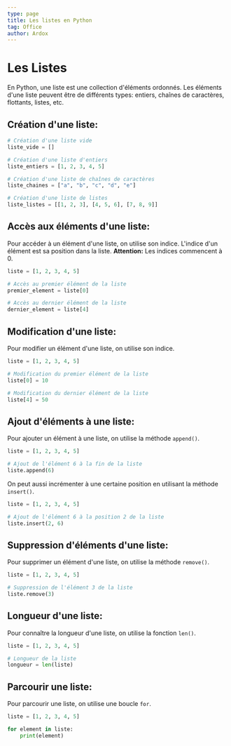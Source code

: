 ```yaml
---
type: page
title: Les listes en Python
tag: Office
author: Ardox
---
```


# Les Listes

En Python, une liste est une collection d'éléments ordonnés. 
Les éléments d'une liste peuvent être de différents types: entiers, chaînes de caractères, flottants, listes, etc.

## Création d'une liste:

```python
# Création d'une liste vide
liste_vide = []

# Création d'une liste d'entiers
liste_entiers = [1, 2, 3, 4, 5]

# Création d'une liste de chaînes de caractères
liste_chaines = ["a", "b", "c", "d", "e"]

# Création d'une liste de listes
liste_listes = [[1, 2, 3], [4, 5, 6], [7, 8, 9]]
```

## Accès aux éléments d'une liste:

Pour accéder à un élément d'une liste, on utilise son indice.
L'indice d'un élément est sa position dans la liste.
**Attention:** Les indices commencent à 0.

```python
liste = [1, 2, 3, 4, 5]

# Accès au premier élément de la liste
premier_element = liste[0]

# Accès au dernier élément de la liste
dernier_element = liste[4]
```

## Modification d'une liste:

Pour modifier un élément d'une liste, on utilise son indice.

```python
liste = [1, 2, 3, 4, 5]

# Modification du premier élément de la liste
liste[0] = 10

# Modification du dernier élément de la liste
liste[4] = 50
```

## Ajout d'éléments à une liste:

Pour ajouter un élément à une liste, on utilise la méthode `append()`.

```python
liste = [1, 2, 3, 4, 5]

# Ajout de l'élément 6 à la fin de la liste
liste.append(6)
```

On peut aussi incrémenter à une certaine position en utilisant la méthode `insert()`.

```python
liste = [1, 2, 3, 4, 5]

# Ajout de l'élément 6 à la position 2 de la liste
liste.insert(2, 6)
```

## Suppression d'éléments d'une liste:

Pour supprimer un élément d'une liste, on utilise la méthode `remove()`.

```python
liste = [1, 2, 3, 4, 5]

# Suppression de l'élément 3 de la liste
liste.remove(3)
```

## Longueur d'une liste:

Pour connaître la longueur d'une liste, on utilise la fonction `len()`.

```python
liste = [1, 2, 3, 4, 5]

# Longueur de la liste
longueur = len(liste)
```

## Parcourir une liste:

Pour parcourir une liste, on utilise une boucle `for`.

```python
liste = [1, 2, 3, 4, 5]

for element in liste:
    print(element)
```